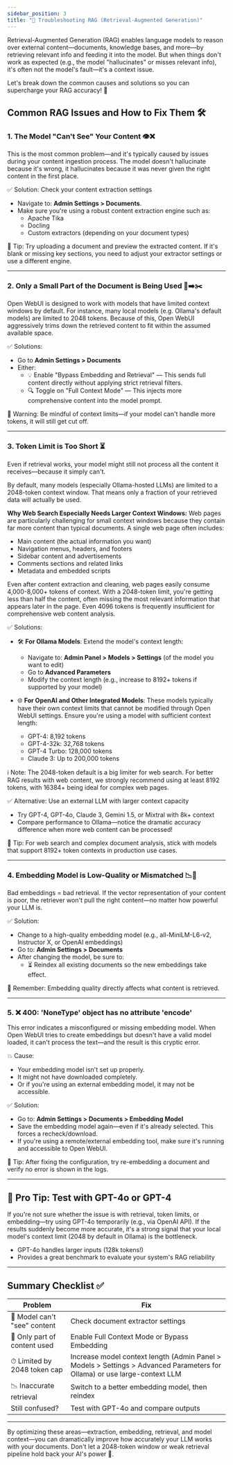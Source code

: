 ```yaml
---
sidebar_position: 3
title: "🧠 Troubleshooting RAG (Retrieval-Augmented Generation)"
---
```


Retrieval-Augmented Generation (RAG) enables language models to reason over external content—documents, knowledge bases, and more—by retrieving relevant info and feeding it into the model. But when things don't work as expected (e.g., the model "hallucinates" or misses relevant info), it's often not the model's fault—it's a context issue.

Let's break down the common causes and solutions so you can supercharge your RAG accuracy! 🚀

## Common RAG Issues and How to Fix Them 🛠️

### 1. The Model "Can't See" Your Content 👁️❌

This is the most common problem—and it's typically caused by issues during your content ingestion process. The model doesn't hallucinate because it's wrong, it hallucinates because it was never given the right content in the first place.

✅ Solution: Check your content extraction settings

- Navigate to: **Admin Settings > Documents**.
- Make sure you're using a robust content extraction engine such as:
  - Apache Tika
  - Docling
  - Custom extractors (depending on your document types)

📌 Tip: Try uploading a document and preview the extracted content. If it's blank or missing key sections, you need to adjust your extractor settings or use a different engine.

---

### 2. Only a Small Part of the Document is Being Used 📄➡️✂️

Open WebUI is designed to work with models that have limited context windows by default. For instance, many local models (e.g. Ollama's default models) are limited to 2048 tokens. Because of this, Open WebUI aggressively trims down the retrieved content to fit within the assumed available space.

✅ Solutions:

- Go to **Admin Settings > Documents**
- Either:
  - 💡 Enable "Bypass Embedding and Retrieval" — This sends full content directly without applying strict retrieval filters.
  - 🔍 Toggle on "Full Context Mode" — This injects more comprehensive content into the model prompt.

📌 Warning: Be mindful of context limits—if your model can't handle more tokens, it will still get cut off.

---

### 3. Token Limit is Too Short ⏳

Even if retrieval works, your model might still not process all the content it receives—because it simply can't.

By default, many models (especially Ollama-hosted LLMs) are limited to a 2048-token context window. That means only a fraction of your retrieved data will actually be used.

**Why Web Search Especially Needs Larger Context Windows:**
Web pages are particularly challenging for small context windows because they contain far more content than typical documents. A single web page often includes:
- Main content (the actual information you want)
- Navigation menus, headers, and footers
- Sidebar content and advertisements
- Comments sections and related links
- Metadata and embedded scripts

Even after content extraction and cleaning, web pages easily consume 4,000-8,000+ tokens of context. With a 2048-token limit, you're getting less than half the content, often missing the most relevant information that appears later in the page. Even 4096 tokens is frequently insufficient for comprehensive web content analysis.

✅ Solutions:

- 🛠️ **For Ollama Models**: Extend the model's context length:
  - Navigate to: **Admin Panel > Models > Settings** (of the model you want to edit)
  - Go to **Advanced Parameters**
  - Modify the context length (e.g., increase to 8192+ tokens if supported by your model)

- 🌐 **For OpenAI and Other Integrated Models**: These models typically have their own context limits that cannot be modified through Open WebUI settings. Ensure you're using a model with sufficient context length:
  - GPT-4: 8,192 tokens
  - GPT-4-32k: 32,768 tokens
  - GPT-4 Turbo: 128,000 tokens
  - Claude 3: Up to 200,000 tokens

ℹ️ Note: The 2048-token default is a big limiter for web search. For better RAG results with web content, we strongly recommend using at least 8192 tokens, with 16384+ being ideal for complex web pages.

✅ Alternative: Use an external LLM with larger context capacity

- Try GPT-4, GPT-4o, Claude 3, Gemini 1.5, or Mixtral with 8k+ context
- Compare performance to Ollama—notice the dramatic accuracy difference when more web content can be processed!

📌 Tip: For web search and complex document analysis, stick with models that support 8192+ token contexts in production use cases.

---

### 4. Embedding Model is Low-Quality or Mismatched 📉🧠

Bad embeddings = bad retrieval. If the vector representation of your content is poor, the retriever won't pull the right content—no matter how powerful your LLM is.

✅ Solution:

- Change to a high-quality embedding model (e.g., all-MiniLM-L6-v2, Instructor X, or OpenAI embeddings)
- Go to: **Admin Settings > Documents**
- After changing the model, be sure to:
  - ⏳ Reindex all existing documents so the new embeddings take effect.

📌 Remember: Embedding quality directly affects what content is retrieved.

---

### 5. ❌ 400: 'NoneType' object has no attribute 'encode'

This error indicates a misconfigured or missing embedding model. When Open WebUI tries to create embeddings but doesn't have a valid model loaded, it can't process the text—and the result is this cryptic error.

💥 Cause:
- Your embedding model isn't set up properly.
- It might not have downloaded completely.
- Or if you're using an external embedding model, it may not be accessible.

✅ Solution:

- Go to: **Admin Settings > Documents > Embedding Model**
- Save the embedding model again—even if it's already selected. This forces a recheck/download.
- If you're using a remote/external embedding tool, make sure it's running and accessible to Open WebUI.

📌 Tip: After fixing the configuration, try re-embedding a document and verify no error is shown in the logs.

---

## 🧪 Pro Tip: Test with GPT-4o or GPT-4

If you're not sure whether the issue is with retrieval, token limits, or embedding—try using GPT-4o temporarily (e.g., via OpenAI API). If the results suddenly become more accurate, it's a strong signal that your local model's context limit (2048 by default in Ollama) is the bottleneck.

- GPT-4o handles larger inputs (128k tokens!)
- Provides a great benchmark to evaluate your system's RAG reliability

---

## Summary Checklist ✅

| Problem | Fix |
|--------|------|
| 🤔 Model can't "see" content | Check document extractor settings |
| 🧹 Only part of content used | Enable Full Context Mode or Bypass Embedding |
| ⏱ Limited by 2048 token cap | Increase model context length (Admin Panel > Models > Settings > Advanced Parameters for Ollama) or use large-context LLM |
| 📉 Inaccurate retrieval | Switch to a better embedding model, then reindex |
| Still confused? | Test with GPT-4o and compare outputs |

---

By optimizing these areas—extraction, embedding, retrieval, and model context—you can dramatically improve how accurately your LLM works with your documents. Don't let a 2048-token window or weak retrieval pipeline hold back your AI's power 🎯.
